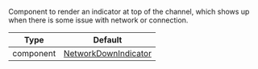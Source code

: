 Component to render an indicator at top of the channel, which shows up when there is some issue with network or connection.

| Type      | Default                                                                                                                                               |
| --------- | ----------------------------------------------------------------------------------------------------------------------------------------------------- |
| component | [NetworkDownIndicator](https://github.com/GetStream/stream-chat-react-native/blob/master/package/src/components/MessageList/NetworkDownIndicator.tsx) |
